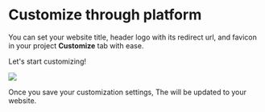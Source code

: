 # Customize through platform

You can set your website title, header logo with its redirect url,  and favicon in your project **Customize** tab with ease.

Let's start customizing!

<Frame width="auto" height="auto" >
  <img src="https://github.com/spreadingai/spreading-site-template-new/assets/52945445/e8cecbb7-b8bf-4ee4-8f6b-114ae66b4047"  />
</Frame>

Once you save your customization settings, The will be updated to your website.



